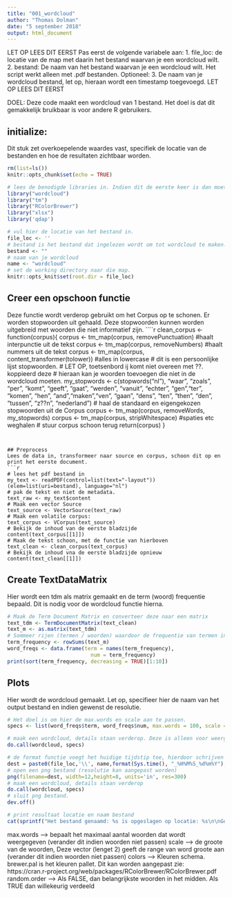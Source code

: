 ---
title: "001_wordcloud"
author: "Thomas Dolman"
date: "5 september 2018"
output: html_document
---
LET OP LEES DIT EERST
Pas eerst de volgende variabele aan:
1. file_loc: de locatie van de map met daarin het bestand waarvan je een wordcloud wilt.
2. bestand: De naam van het bestand waarvan je een wordcloud wilt. Het script werkt alleen met .pdf bestanden.
Optioneel:
3. De naam van je wordcloud bestand, let op, hieraan wordt een timestamp toegevoegd.
LET OP LEES DIT EERST

DOEL:
Deze code maakt een wordcloud van 1 bestand.
Het doel is dat dit gemakkelijk bruikbaar is voor andere R gebruikers. 


## initialize:
Dit stuk zet overkoepelende waardes vast, specifiek de locatie van de bestanden en hoe de resultaten zichtbaar worden.

```{r setup, include=FALSE}
rm(list=ls())
knitr::opts_chunk$set(echo = TRUE)

# lees de benodigde libraries in. Indien dit de eerste keer is dan moeten deze worden geinstalleerd.
library("wordcloud")
library("tm")
library("RColorBrewer")
library("xlsx")
library('qdap')

# vul hier de locatie van het bestand in. 
file_loc <- ''
# bestand is het bestand dat ingelezen wordt om tot wordcloud te maken. De huidige code kan dit met slechts 1 bestand tegelijk. Let op, zet de extensie (.pdf) achter de naam. 
bestand <- ""
# naam van je wordcloud
name <- "wordcloud"   
# set de working directory naar die map.
knitr::opts_knit$set(root.dir = file_loc)


```

## Creer een opschoon functie
Deze functie wordt verderop gebruikt om het Corpus op te schonen. Er worden stopwoorden uit gehaald. 
Deze stopwoorden kunnen worden uitgebreid met woorden die niet informatief zijn. 
````{r functie}
clean_corpus <- function(corpus){
  corpus <- tm_map(corpus, removePunctuation) #haalt interpunctie uit de tekst
  corpus <- tm_map(corpus, removeNumbers) #haalt nummers uit de tekst
  corpus <- tm_map(corpus, content_transformer(tolower)) #alles in lowercase
  # dit is een persoonlijke lijst stopwoorden.
  # LET OP, toetsenbord ij komt niet overeen met ??. koppieerd deze
  # hieraan kan je woorden toevoegen die niet in de wordcloud moeten.
  my_stopwords <- c(stopwords("nl"), "waar", "zoals", "per", "komt", "geeft", "gaat", "werden", "vanuit", "echter", "gen","ter", "komen", "hen", "and","maken","ven", "gaan", "dens", "ten", "then", "den", "tussen", "z??n", "nederland")
  # haal de standaard en eigengekozen stopwoorden uit de Corpus
  corpus <- tm_map(corpus, removeWords, my_stopwords)
  corpus <- tm_map(corpus, stripWhitespace) #spaties etc weghalen
  # stuur corpus schoon terug
  return(corpus)
}

```


## Preprocess
Lees de data in, transformeer naar source en corpus, schoon dit op en print het eerste document.
```{r read data}
# lees het pdf bestand in
my_text <- readPDF(control=list(text="-layout"))(elem=list(uri=bestand), language="nl")
# pak de tekst en niet de metadata.
text_raw <- my_text$content
# Maak een vector Source
text_source <- VectorSource(text_raw)
# Maak een volatile corpus:
text_corpus <- VCorpus(text_source)
# Bekijk de inhoud van de eerste bladzijde
content(text_corpus[[1]])
# Maak de tekst schoon, met de functie van hierboven
text_clean <- clean_corpus(text_corpus)
# Bekijk de inhoud vna de eerste bladzijde opnieuw
content(text_clean[[1]])

```

## Create TextDataMatrix
Hier wordt een tdm als matrix gemaakt en de term (woord) frequentie bepaald. Dit is nodig voor de wordcloud functie hierna.

```{r pressure, echo=FALSE}
# Maak de Term Document Matrix en converteer deze naar een matrix
text_tdm <- TermDocumentMatrix(text_clean)
text_m <- as.matrix(text_tdm)
# Sommeer rijen (termen / woorden) waardoor de frequentie van termen inzichtelijk wordt. Hiervan wordt een data.frame gemaakt.
term_frequency <- rowSums(text_m) 
word_freqs <- data.frame(term = names(term_frequency),
                           num = term_frequency)
print(sort(term_frequency, decreasing = TRUE)[1:10])
```

## Plots
Hier wordt de wordcloud gemaakt.
Let op, specifieer hier de naam van het output bestand en indien gewenst de resolutie. 
```{r echo=TRUE}
# Het doel is om hier de max.words en scale aan te passen.
specs <- list(word_freqs$term, word_freqs$num, max.words = 100, scale = c(3, 0.5), colors = brewer.pal(8,"RdYlGn"), rot.per = 0, random.order = FALSE)

# maak een wordcloud, details staan verderop. Deze is alleen voor weergave.
do.call(wordcloud, specs)

# de format functie voegt het huidige tijdstip toe, hierdoor schrijven bestanden niet over elkaar heen
dest = paste0(file_loc,'\\', name,format(Sys.time(), "_%H%M%S_%d%m%Y"), ".png")
# open een png bestand (resolutie kan aangepast worden)
png(filename=dest, width=12,height=8, units='in', res=300)
# maak een wordcloud, details staan verderop
do.call(wordcloud, specs)
# sluit png bestand.
dev.off()

# print resultaat locatie en naam bestand
cat(sprintf("Het bestand genaamd: %s is opgeslagen op locatie: %s\n\nGoed gedaan", name, file_loc))
```

max.words --> bepaalt het maximaal aantal woorden dat wordt weergegeven  (verander dit indien woorden niet passen)
scale --> de groote van de woorden, Deze vector (lenget 2) geeft de range van word groote aan (verander dit indien woorden niet passen)
colors --> Kleuren schema. brewer.pal is het kleuren pallet. Dit kan worden aangepast zie: https://cran.r-project.org/web/packages/RColorBrewer/RColorBrewer.pdf
random.order --> Als FALSE, dan belangrijkste woorden in het midden. Als TRUE dan willekeurig verdeeld

## 
